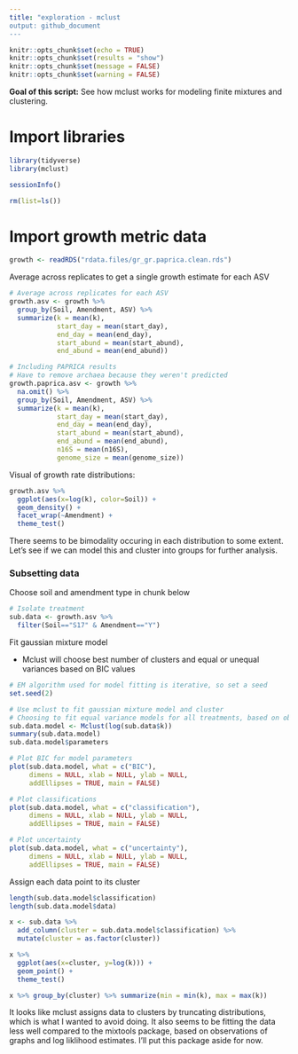```yaml
---
title: "exploration - mclust
output: github_document
---
```


```r
knitr::opts_chunk$set(echo = TRUE)
knitr::opts_chunk$set(results = "show")
knitr::opts_chunk$set(message = FALSE)
knitr::opts_chunk$set(warning = FALSE)
```

**Goal of this script:** See how mclust works for modeling finite mixtures and clustering.


# Import libraries

```r
library(tidyverse)
library(mclust)

sessionInfo()

rm(list=ls())
```


# Import growth metric data

```r
growth <- readRDS("rdata.files/gr_gr.paprica.clean.rds")
```

Average across replicates to get a single growth estimate for each ASV

```r
# Average across replicates for each ASV
growth.asv <- growth %>%
  group_by(Soil, Amendment, ASV) %>%
  summarize(k = mean(k),
            start_day = mean(start_day),
            end_day = mean(end_day),
            start_abund = mean(start_abund),
            end_abund = mean(end_abund))

# Including PAPRICA results
# Have to remove archaea because they weren't predicted
growth.paprica.asv <- growth %>%
  na.omit() %>%
  group_by(Soil, Amendment, ASV) %>%
  summarize(k = mean(k),
            start_day = mean(start_day),
            end_day = mean(end_day),
            start_abund = mean(start_abund),
            end_abund = mean(end_abund),
            n16S = mean(n16S),
            genome_size = mean(genome_size))
```

Visual of growth rate distributions:

```r
growth.asv %>%
  ggplot(aes(x=log(k), color=Soil)) +
  geom_density() +
  facet_wrap(~Amendment) +
  theme_test()
```

There seems to be bimodality occuring in each distribution to some extent. Let's see if we can model this and cluster into groups for further analysis.


### Subsetting data

Choose soil and amendment type in chunk below

```r
# Isolate treatment
sub.data <- growth.asv %>% 
  filter(Soil=="S17" & Amendment=="Y")
```


Fit gaussian mixture model

* Mclust will choose best number of clusters and equal or unequal variances based on BIC values

```r
# EM algorithm used for model fitting is iterative, so set a seed
set.seed(2)

# Use mclust to fit gaussian mixture model and cluster
# Choosing to fit equal variance models for all treatments, based on observation of graph and mean parameter
sub.data.model <- Mclust(log(sub.data$k))
summary(sub.data.model)
sub.data.model$parameters

# Plot BIC for model parameters
plot(sub.data.model, what = c("BIC"), 
     dimens = NULL, xlab = NULL, ylab = NULL,
     addEllipses = TRUE, main = FALSE)

# Plot classifications
plot(sub.data.model, what = c("classification"), 
     dimens = NULL, xlab = NULL, ylab = NULL,
     addEllipses = TRUE, main = FALSE)

# Plot uncertainty
plot(sub.data.model, what = c("uncertainty"), 
     dimens = NULL, xlab = NULL, ylab = NULL,
     addEllipses = TRUE, main = FALSE)
```

Assign each data point to its cluster

```r
length(sub.data.model$classification)
length(sub.data.model$data)

x <- sub.data %>%
  add_column(cluster = sub.data.model$classification) %>%
  mutate(cluster = as.factor(cluster))

x %>%
  ggplot(aes(x=cluster, y=log(k))) +
  geom_point() +
  theme_test()

x %>% group_by(cluster) %>% summarize(min = min(k), max = max(k))
```

It looks like mclust assigns data to clusters by truncating distributions, which is what I wanted to avoid doing. It also seems to be fitting the data less well compared to the mixtools package, based on observations of graphs and log liklihood estimates. I'll put this package aside for now.

